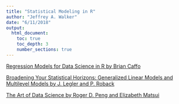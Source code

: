 ```yaml
---
title: "Statistical Modeling in R"
author: "Jeffrey A. Walker"
date: "6/11/2018"
output: 
  html_document:
    toc: true
    toc_depth: 3
    number_sections: true
---
```


[Regression Models for Data Science in R by Brian Caffo](https://leanpub.com/regmods)

[Broadening Your Statistical Horizons: Generalized Linear Models and Multilevel Models by J. Legler and P. Roback](https://bookdown.org/roback/bookdown-bysh/)

[The Art of Data Science by Roger D. Peng and Elizabeth Matsui](https://bookdown.org/rdpeng/artofdatascience/)